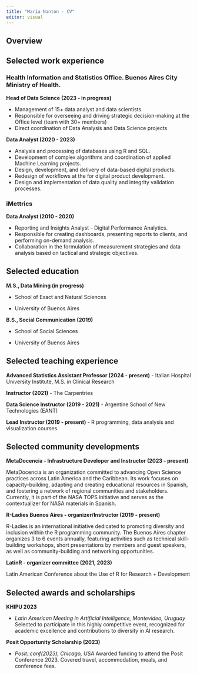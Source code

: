 ```yaml
---
title: "María Nanton - CV"
editor: visual
---
```


## Overview

## Selected work experience

### Health Information and Statistics Office. Buenos Aires City Ministry of Health.

**Head of Data Science (2023 - in progress)**

-   Management of 15+ data analyst and data scientists
-   Responsible for overseeing and driving strategic decision-making at the Office level (team with 30+ members)
-   Direct coordination of Data Analysis and Data Science projects

**Data Analyst (2020 - 2023)**

-   Analysis and processing of databases using R and SQL.
-   Development of complex algorithms and coordination of applied Machine Learning projects.
-   Design, development, and delivery of data-based digital products.
-   Redesign of workflows at the for digital product development.
-   Design and implementation of data quality and integrity validation processes.

### iMettrics

**Data Analyst (2010 - 2020)** 

-   Reporting and Insights Analyst - Digital Performance Analytics. 
-   Responsible for creating dashboards, presenting reports to clients, and performing on-demand analysis.
-   Collaboration in the formulation of measurement strategies and data analysis based on tactical and strategic objectives.

## Selected education

**M.S., Data Mining (in progress)**

-   School of Exact and Natural Sciences

-   University of Buenos Aires

**B.S., Social Communication (2019)**

-   School of Social Sciences

-   University of Buenos Aires

## Selected teaching experience

**Advanced Statistics Assistant Professor (2024 - present)** - Italian Hospital University Institute, M.S. in Clinical Research

**Instructor (2021)** - The Carpentries

**Data Science Instructor (2019 - 2021)** - Argentine School of New Technologies (EANT)

**Lead Instructor (2019 - present)** - R programming, data analysis and visualization courses

## Selected community developments

**MetaDocencia - Infrastructure Developer and Instructor (2023 - present)**

MetaDocencia is an organization committed to advancing Open Science practices across Latin America and the Caribbean. Its work focuses on capacity-building, adapting and creating educational resources in Spanish, and fostering a network of regional communities and stakeholders. Currently, it is part of the NASA TOPS initiative and serves as the contextualizer for NASA materials in Spanish.

**R-Ladies Buenos Aires - organizer/Instructor (2019 - present)**

R-Ladies is an international initiative dedicated to promoting diversity and inclusion within the R programming community. The Buenos Aires chapter organizes 3 to 6 events annually, featuring activities such as technical skill-building workshops, short presentations by members and guest speakers, as well as community-building and networking opportunities.

**LatinR - organizer committee (2021, 2023)**

Latin American Conference about the Use of R for Research + Development

## Selected awards and scholarships

**KHIPU 2023**

-   *Latin American Meeting in Artificial Intelligence, Montevideo, Uruguay* Selected to participate in this highly competitive event, recognized for academic excellence and contributions to diversity in AI research.

**Posit Opportunity Scholarship (2023)**

-   *Posit::conf(2023), Chicago, USA* Awarded funding to attend the Posit Conference 2023. Covered travel, accommodation, meals, and conference fees.
